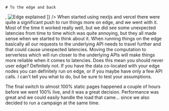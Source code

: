 

<TwoColumns>
  <Column className="flex flex-col justify-center items-center gap-4">
  
    # To the edge and back

  </Column>

  <Column className="flex flex-row justify-center items-center">
    <ImageSwitch images={[
      <Image key={edge.src} src={edge} alt="Edge"/>,
      <Image key={edgeExplained.src} src={edgeExplained} alt="Edge explained"/>
    ]} />

  </Column>
</TwoColumns>


<Notes>
When started using nextjs and vercel there were quite a significant push to run things more on edge, and we went with it. Most of the time it worked really well, but we did see some unexpected latencies from time to time which was quite annoying, but they all made sense when we started to think about it. When running things on the edge basically all our requests to the underlying API needs to travel further and that could cause unexpected latencies. Moving the computation to serverless which will run closer to the underlying APIs will make things more reliable when it comes to latencies. Does this mean you should never user edge? Definitely not. If you have the data co-located with your edge nodes you can definitely run on edge, or if you maybe have only a few API calls. I can't tell you what to do, but be sure to test your assumptions.

The final switch to almost 100% static pages happened a couple of hours before we went 100% live, and it was a great decision. Performance was great and we could easily handle the load that came... since we also decided to run a campaign at the same time.

</Notes>
